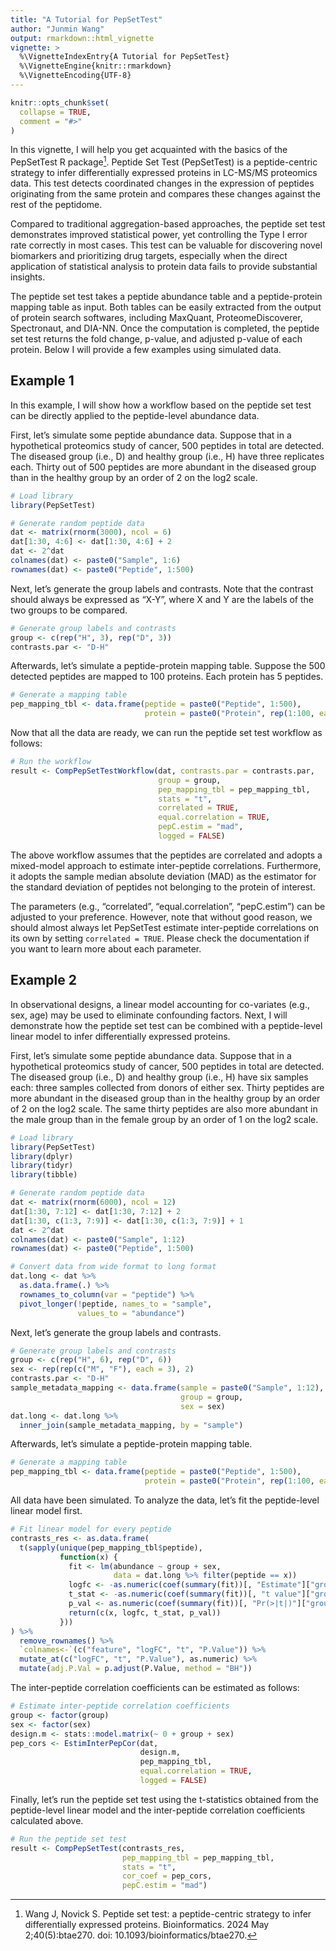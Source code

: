 ```yaml
---
title: "A Tutorial for PepSetTest"
author: "Junmin Wang"
output: rmarkdown::html_vignette
vignette: >
  %\VignetteIndexEntry{A Tutorial for PepSetTest}
  %\VignetteEngine{knitr::rmarkdown}
  %\VignetteEncoding{UTF-8}
---
```


```r
knitr::opts_chunk$set(
  collapse = TRUE,
  comment = "#>"
)
```

In this vignette, I will help you get acquainted with the basics of the PepSetTest R package^[Wang J, Novick S. Peptide set test: a peptide-centric strategy to infer differentially expressed proteins. Bioinformatics. 2024 May 2;40(5):btae270. doi: 10.1093/bioinformatics/btae270.]. Peptide Set Test (PepSetTest) is a peptide-centric strategy to infer differentially expressed proteins in LC-MS/MS proteomics data. This test detects coordinated changes in the expression of peptides originating from the same protein and compares these changes against the rest of the peptidome. 

Compared to traditional aggregation-based approaches, the peptide set test demonstrates improved statistical power, yet controlling the Type I error rate correctly in most cases. This test can be valuable for discovering novel biomarkers and prioritizing drug targets, especially when the direct application of statistical analysis to protein data fails to provide substantial insights.

The peptide set test takes a peptide abundance table and a peptide-protein mapping table as input. Both tables can be easily extracted from the output of protein search softwares, including MaxQuant, ProteomeDiscoverer, Spectronaut, and DIA-NN. Once the computation is completed, the peptide set test returns the fold change, p-value, and adjusted p-value of each protein. Below I will provide a few examples using simulated data.

## Example 1

In this example, I will show how a workflow based on the peptide set test can be directly applied to the peptide-level abundance data.

First, let’s simulate some peptide abundance data. Suppose that in a hypothetical proteomics study of cancer, 500 peptides in total are detected. The diseased group (i.e., D) and healthy group (i.e., H) have three replicates each. Thirty out of 500 peptides are more abundant in the diseased group than in the healthy group by an order of 2 on the log2 scale.

```r
# Load library
library(PepSetTest)

# Generate random peptide data
dat <- matrix(rnorm(3000), ncol = 6)
dat[1:30, 4:6] <- dat[1:30, 4:6] + 2
dat <- 2^dat
colnames(dat) <- paste0("Sample", 1:6)
rownames(dat) <- paste0("Peptide", 1:500)
```

Next, let’s generate the group labels and contrasts. Note that the contrast should always be expressed as “X-Y”, where X and Y are the labels of the two groups to be compared.

```r
# Generate group labels and contrasts
group <- c(rep("H", 3), rep("D", 3))
contrasts.par <- "D-H"
```

Afterwards, let’s simulate a peptide-protein mapping table. Suppose the 500 detected peptides are mapped to 100 proteins. Each protein has 5 peptides.

```r
# Generate a mapping table
pep_mapping_tbl <- data.frame(peptide = paste0("Peptide", 1:500),
                              protein = paste0("Protein", rep(1:100, each = 5)))
```

Now that all the data are ready, we can run the peptide set test workflow as follows:

```r
# Run the workflow
result <- CompPepSetTestWorkflow(dat, contrasts.par = contrasts.par,
                                 group = group,
                                 pep_mapping_tbl = pep_mapping_tbl,
                                 stats = "t",
                                 correlated = TRUE,
                                 equal.correlation = TRUE,
                                 pepC.estim = "mad",
                                 logged = FALSE)
```

The above workflow assumes that the peptides are correlated and adopts a mixed-model approach to estimate inter-peptide correlations. Furthermore, it adopts the sample median absolute deviation (MAD) as the estimator for the standard deviation of peptides not belonging to the protein of interest.

The parameters (e.g., “correlated”, “equal.correlation”, “pepC.estim”) can be adjusted to your preference. However, note that without good reason, we should almost always let PepSetTest estimate inter-peptide correlations on its own by setting `correlated = TRUE`. Please check the documentation if you want to learn more about each parameter.

## Example 2

In observational designs, a linear model accounting for co-variates (e.g., sex, age) may be used to eliminate confounding factors. Next, I will demonstrate how the peptide set test can be combined with a peptide-level linear model to infer differentially expressed proteins.

First, let’s simulate some peptide abundance data. Suppose that in a hypothetical proteomics study of cancer, 500 peptides in total are detected. The diseased group (i.e., D) and healthy group (i.e., H) have six samples each: three samples collected from donors of either sex. Thirty peptides are more abundant in the diseased group than in the healthy group by an order of 2 on the log2 scale. The same thirty peptides are also more abundant in the male group than in the female group by an order of 1 on the log2 scale.

```r
# Load library
library(PepSetTest)
library(dplyr)
library(tidyr)
library(tibble)

# Generate random peptide data
dat <- matrix(rnorm(6000), ncol = 12)
dat[1:30, 7:12] <- dat[1:30, 7:12] + 2
dat[1:30, c(1:3, 7:9)] <- dat[1:30, c(1:3, 7:9)] + 1
dat <- 2^dat
colnames(dat) <- paste0("Sample", 1:12)
rownames(dat) <- paste0("Peptide", 1:500)

# Convert data from wide format to long format
dat.long <- dat %>%
  as.data.frame(.) %>%
  rownames_to_column(var = "peptide") %>%
  pivot_longer(!peptide, names_to = "sample",
               values_to = "abundance")
```

Next, let’s generate the group labels and contrasts.

```r
# Generate group labels and contrasts
group <- c(rep("H", 6), rep("D", 6))
sex <- rep(rep(c("M", "F"), each = 3), 2)
contrasts.par <- "D-H"
sample_metadata_mapping <- data.frame(sample = paste0("Sample", 1:12),
                                      group = group, 
                                      sex = sex)
dat.long <- dat.long %>%
  inner_join(sample_metadata_mapping, by = "sample")
```

Afterwards, let’s simulate a peptide-protein mapping table.

```r
# Generate a mapping table
pep_mapping_tbl <- data.frame(peptide = paste0("Peptide", 1:500),
                              protein = paste0("Protein", rep(1:100, each = 5)))
```

All data have been simulated. To analyze the data, let’s fit the peptide-level linear model first.

```r
# Fit linear model for every peptide
contrasts_res <- as.data.frame(
  t(sapply(unique(pep_mapping_tbl$peptide), 
           function(x) {
             fit <- lm(abundance ~ group + sex,
                       data = dat.long %>% filter(peptide == x))
             logfc <- -as.numeric(coef(summary(fit))[, "Estimate"]["groupH"])
             t_stat <- -as.numeric(coef(summary(fit))[, "t value"]["groupH"])
             p_val <- as.numeric(coef(summary(fit))[, "Pr(>|t|)"]["groupH"])
             return(c(x, logfc, t_stat, p_val))
           }))
) %>% 
  remove_rownames() %>%
  `colnames<-`(c("feature", "logFC", "t", "P.Value")) %>%
  mutate_at(c("logFC", "t", "P.Value"), as.numeric) %>%
  mutate(adj.P.Val = p.adjust(P.Value, method = "BH"))
```

The inter-peptide correlation coefficients can be estimated as follows:

```r
# Estimate inter-peptide correlation coefficients
group <- factor(group)
sex <- factor(sex)
design.m <- stats::model.matrix(~ 0 + group + sex)
pep_cors <- EstimInterPepCor(dat,
                             design.m,
                             pep_mapping_tbl, 
                             equal.correlation = TRUE,
                             logged = FALSE)
```

Finally, let’s run the peptide set test using the t-statistics obtained from the peptide-level linear model and the inter-peptide correlation coefficients calculated above.

```r
# Run the peptide set test
result <- CompPepSetTest(contrasts_res,
                         pep_mapping_tbl = pep_mapping_tbl,
                         stats = "t",
                         cor_coef = pep_cors,
                         pepC.estim = "mad")
```
